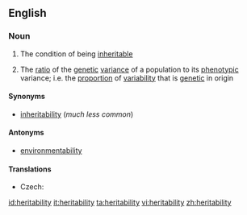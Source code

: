 ==English==

===Noun===
{{wikipedia}}
{{en-noun|heritabilities|-}}

# {{uncountable}} The condition of being [[inheritable]]
# {{context|countable|genetics}} The [[ratio]] of the [[genetic]] [[variance]] of a population to its [[phenotypic]] variance; i.e. the [[proportion]] of [[variability]] that is [[genetic]] in origin

====Synonyms====
* [[inheritability]] (''much less common'')

====Antonyms====
* [[environmentability]]

====Translations====
{{trans-top|the ratio of the genetic variance of a population to its phenotypic variance}}
* Czech: {{t-|cs|dědivost|f}}
{{trans-mid}}
{{trans-bottom}}

[[id:heritability]]
[[it:heritability]]
[[ta:heritability]]
[[vi:heritability]]
[[zh:heritability]]